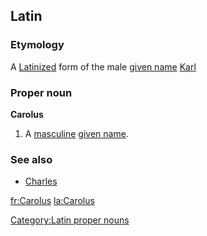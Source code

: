 ==Latin==
===Etymology===
A [[Latinize]]d form of the {{G.|la}} male [[given name]] [[Karl]]

===Proper noun===
'''Carolus'''

# A [[masculine]] [[given name]].

===See also===
*[[Charles]]

[[Category:Latin proper nouns]]

[[fr:Carolus]]
[[la:Carolus]]